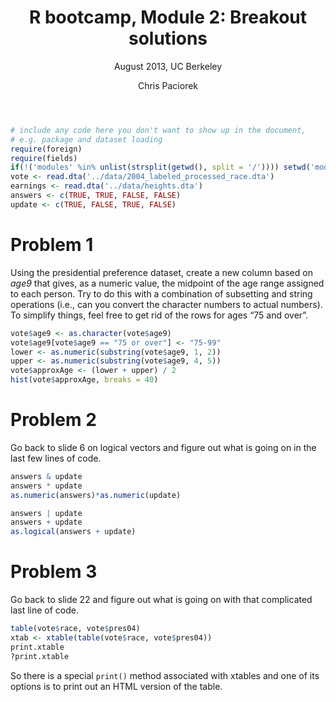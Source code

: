 % R bootcamp, Module 2: Breakout solutions
% August 2013, UC Berkeley
% Chris Paciorek

```r
# include any code here you don't want to show up in the document,
# e.g. package and dataset loading
require(foreign)
require(fields)
if(!('modules' %in% unlist(strsplit(getwd(), split = '/')))) setwd('modules')
vote <- read.dta('../data/2004_labeled_processed_race.dta')
earnings <- read.dta('../data/heights.dta')
answers <- c(TRUE, TRUE, FALSE, FALSE)
update <- c(TRUE, FALSE, TRUE, FALSE)
```

# Problem 1

Using the presidential preference dataset, create a new column based on *age9* that gives, as a numeric value, the midpoint of the age range assigned to each person. Try to do this with a combination of subsetting and string operations (i.e., can you convert the character numbers to actual numbers). To simplify things, feel free to get rid of the rows for ages "75 and over".
    

```r
vote$age9 <- as.character(vote$age9)
vote$age9[vote$age9 == "75 or over"] <- "75-99"
lower <- as.numeric(substring(vote$age9, 1, 2))
upper <- as.numeric(substring(vote$age9, 4, 5))
vote$approxAge <- (lower + upper) / 2
hist(vote$approxAge, breaks = 40)
```

# Problem 2

Go back to slide 6 on logical vectors and figure out what is going on in the last few lines of code.


```r
answers & update
answers * update
as.numeric(answers)*as.numeric(update)

answers | update
answers + update
as.logical(answers + update)
```

# Problem 3

Go back to slide 22 and figure out what is going on with that complicated last line of code.

```r
table(vote$race, vote$pres04)
xtab <- xtable(table(vote$race, vote$pres04))
print.xtable
?print.xtable
```

So there is a special `print()` method associated with xtables and one of its options is to print out an HTML version of the table. 
